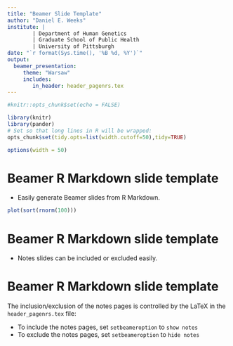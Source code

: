 ```yaml
---
title: "Beamer Slide Template"
author: "Daniel E. Weeks"
institute: |
        | Department of Human Genetics 
        | Graduate School of Public Health
        | University of Pittsburgh
date: "`r format(Sys.time(), '%B %d, %Y')`"
output: 
  beamer_presentation:
     theme: "Warsaw"
     includes:
        in_header: header_pagenrs.tex
---
```


```r
#knitr::opts_chunk$set(echo = FALSE)
```

```r
library(knitr)
library(pander)
# Set so that long lines in R will be wrapped:
opts_chunk$set(tidy.opts=list(width.cutoff=50),tidy=TRUE)
```

```r
options(width = 50)
```

Beamer R Markdown slide template
========================================================

* Easily generate Beamer slides from R Markdown.

```r
plot(sort(rnorm(100)))
```

Beamer R Markdown slide template
========================================================

* Notes slides can be included or excluded easily. 


\note{
\begin{center}
\textbf{NOTE}
\end{center}

This is a test note.  Toggle by altering 'setbeameroption' in header\_pagenrs.tex
}

Beamer R Markdown slide template
========================================================

The inclusion/exclusion of the notes pages is controlled by the LaTeX in the `header_pagenrs.tex` file:

* To include the notes pages, set `setbeameroption` to `show notes`
* To exclude the notes pages, set `setbeameroption` to `hide notes`